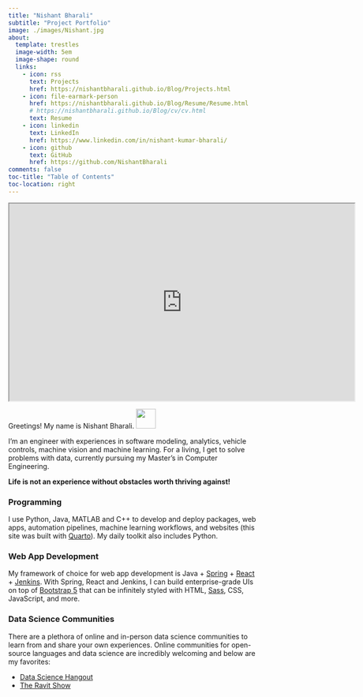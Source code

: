 ```yaml
---
title: "Nishant Bharali"
subtitle: "Project Portfolio"
image: ./images/Nishant.jpg
about:
  template: trestles
  image-width: 5em
  image-shape: round
  links:
    - icon: rss
      text: Projects
      href: https://nishantbharali.github.io/Blog/Projects.html
    - icon: file-earmark-person
      href: https://nishantbharali.github.io/Blog/Resume/Resume.html
      # https://nishantbharali.github.io/Blog/cv/cv.html
      text: Resume
    - icon: linkedin
      text: LinkedIn
      href: https://www.linkedin.com/in/nishant-kumar-bharali/
    - icon: github
      text: GitHub
      href: https://github.com/NishantBharali
comments: false
toc-title: "Table of Contents"
toc-location: right
---
```


```{=html}
<iframe width="700" height="400" src="https://techxplore.com/engineering-news/" title="Daily Tech Updates"></iframe>
```

Greetings! My name is Nishant Bharali. <img src="images/wave.gif" width="40px"/>

I'm an engineer with experiences in software modeling, analytics, vehicle controls, machine vision and machine learning. For a living, I get to solve problems with data, currently pursuing my Master's in Computer Engineering. 

**Life is not an experience without obstacles worth thriving against!**

### Programming

I use Python, Java, MATLAB and C++ to develop and deploy packages, web apps, automation pipelines, machine learning workflows, and websites (this site was built with [Quarto](https://quarto.org/)). My daily toolkit also includes Python.

### Web App Development

My framework of choice for web app development is Java + [Spring](https://spring.io/) + [React](https://react.dev/) + [Jenkins](https://www.jenkins.io/). With Spring, React and Jenkins, I can build enterprise-grade UIs on top of [Bootstrap 5](https://getbootstrap.com/) that can be infinitely styled with HTML, [Sass](https://sass-lang.com/), CSS, JavaScript, and more.

### Data Science Communities

There are a plethora of online and in-person data science communities to learn from and share your own experiences. Online communities for open-source languages and data science are incredibly welcoming and below are my favorites:

- [Data Science Hangout](https://www.rstudio.com/data-science-hangout/live-calls/ "Data Science Hangout hosted by RStudio's Rachael Dempsey, Thursdays at 12pm ET")
- [The Ravit Show](https://theravitshow.com/ "TRS, hosted by Ravit Jain, is a community for data science & AI practitioners")

```{=html}
<script>
const tooltipTriggerList = document.querySelectorAll('[data-bs-toggle="tooltip"]')
const tooltipList = [...tooltipTriggerList].map(tooltipTriggerEl => new bootstrap.Tooltip(tooltipTriggerEl))
</script>
<style>
div#quarto-sidebar-glass { display: none !important; }
ul.navbar-nav.navbar-nav-scroll { -webkit-flex-direction: row !important; }
/* #quarto-sidebar { padding: 5px; }
#quarto-sidebar > * { padding: 5px; }
div.sidebar-menu-container > * { padding: 5px 5px 5px 5px; }
#quarto-margin-sidebar { padding: 40px; } */
</style>
```